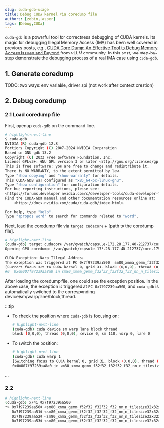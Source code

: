 ```yaml
---
slug: cuda-gdb-usage
title: Debug CUDA kernel via coredump file
authors: [zobin,jasper]
tags: [Debug,CUDA]
--- 
```


`cuda-gdb` is a powerful tool for correctness debugging of CUDA kernels.
Its magic for debugging Illegal Memory Access (IMA)
has been well covered in previous posts,
e.g.,
[CUDA Core Dump: An Effective Tool to Debug Memory Access Issues and Beyond](https://blog.vllm.ai/2025/08/11/cuda-debugging.html)
from vLLM community.
In this post,
we step-by-step demonstrate the debugging process of a real IMA case using `cuda-gdb`.

<!-- truncate -->

## 1. Generate coredump

TODO: two ways: env variable, driver api (not work after context creation)


## 2. Debug coredump

### 2.1 Load coredump file

First, openup `cuda-gdb` on the command line.

```bash
# highlight-next-line
$ cuda-gdb
NVIDIA (R) cuda-gdb 12.8
Portions Copyright (C) 2007-2024 NVIDIA Corporation
Based on GNU gdb 13.2
Copyright (C) 2023 Free Software Foundation, Inc.
License GPLv3+: GNU GPL version 3 or later <http://gnu.org/licenses/gpl.html>
This is free software: you are free to change and redistribute it.
There is NO WARRANTY, to the extent permitted by law.
Type "show copying" and "show warranty" for details.
This CUDA-GDB was configured as "x86_64-pc-linux-gnu".
Type "show configuration" for configuration details.
For bug reporting instructions, please see:
<https://forums.developer.nvidia.com/c/developer-tools/cuda-developer-tools/cuda-gdb>.
Find the CUDA-GDB manual and other documentation resources online at:
    <https://docs.nvidia.com/cuda/cuda-gdb/index.html>.

For help, type "help".
Type "apropos word" to search for commands related to "word".
```

Next, load the coredump file via `target cudacore` + [path to the coredump file].

```bash
# highlight-next-line
(cuda-gdb) target cudacore /var/gwatch/capsule-172.28.177.40-212737/core.1756531726.xtrah100.212737.nvcudmp
Opening GPU coredump: /var/gwatch/capsule-172.28.177.40-212737/core.1756531726.xtrah100.212737.nvcudmp

CUDA Exception: Warp Illegal Address
The exception was triggered at PC 0x7f97239aa500  sm80_xmma_gemm_f32f32_f32f32_f32_nn_n_tilesize32x32x8_stage3_warpsize1x2x1_ffma_aligna4_alignc4_execute_kernel__5x_cublas
[Current focus set to CUDA kernel 0, grid 31, block (0,0,0), thread (0,0,0), device 0, sm 110, warp 0, lane 0]
#0  0x00007f97239aa8a0 in sm80_xmma_gemm_f32f32_f32f32_f32_nn_n_tilesize32x32x8_stage3_warpsize1x2x1_ffma_aligna4_alignc4_execute_kernel.5x_cublas<<<(1,1,1),(64,1,1)>>> ()
```

After loading the coredump file,
one could see the exception position.
In the above case, the exception is triggered at `PC 0x7f97239aa500`,
and `cuda-gdb` is automatically switched to the corresponding device/sm/warp/lane/block/thread.

:::tip
* To check the position where `cuda-gdb` is focusing on:
    ```bash
    # highlight-next-line
    (cuda-gdb) cuda device sm warp lane block thread
    block (0,0,0), thread (0,0,0), device 0, sm 110, warp 0, lane 0
    ```

* To switch the position:
    ```bash
    # highlight-next-line
    (cuda-gdb) cuda warp 1                          
    [Switching focus to CUDA kernel 0, grid 31, block (0,0,0), thread (32,0,0), device 0, sm 110, warp 1, lane 0]
    0x00007f97239aa8a0 in sm80_xmma_gemm_f32f32_f32f32_f32_nn_n_tilesize32x32x8_stage3_warpsize1x2x1_ffma_aligna4_alignc4_execute_kernel.5x_cublas<<<(1,1,1),(64,1,1)>>> ()
    ```
:::

### 2.2


```bash
# highlight-next-line
(cuda-gdb) x/4i 0x7f97239aa500
*> 0x7f97239aa500 <sm80_xmma_gemm_f32f32_f32f32_f32_nn_n_tilesize32x32x8_stage3_warpsize1x2x1_ffma_aligna4_alignc4_execute_kernel__5x_cublas+256>:      LDG.EF.64 P0, R82, [R80]
   0x7f97239aa510 <sm80_xmma_gemm_f32f32_f32f32_f32_nn_n_tilesize32x32x8_stage3_warpsize1x2x1_ffma_aligna4_alignc4_execute_kernel__5x_cublas+272>:      @P0 IADD3 R82, P0, R82, 0x1, RZ 
   0x7f97239aa520 <sm80_xmma_gemm_f32f32_f32f32_f32_nn_n_tilesize32x32x8_stage3_warpsize1x2x1_ffma_aligna4_alignc4_execute_kernel__5x_cublas+288>:      @P0 IADD3 R83, P0, R83, 0x1, RZ 
   0x7f97239aa530 <sm80_xmma_gemm_f32f32_f32f32_f32_nn_n_tilesize32x32x8_stage3_warpsize1x2x1_ffma_aligna4_alignc4_execute_kernel__5x_cublas+304>:      @P0 STG.EF [R80], R82 
```
